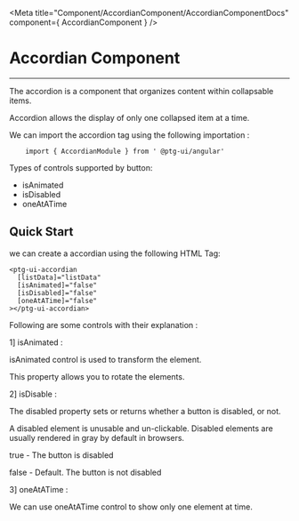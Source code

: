 


 <Meta title="Component/AccordianComponent/AccordianComponentDocs" component={ AccordianComponent }    />



 # Accordian Component
 
 ---

 The  accordion is a component that organizes content within collapsable items. 
 
 Accordion allows the display of only one collapsed item at a time.


 
 We can import the accordion tag using the following importation : 

```
    import { AccordianModule } from ' @ptg-ui/angular'
```    

 Types of controls supported by button:

 - isAnimated
 - isDisabled
 - oneAtATime



 ## Quick Start
 
 we can create a accordian using the following HTML Tag: 


```
<ptg-ui-accordian
  [listData]="listData"
  [isAnimated]="false"
  [isDisabled]="false"
  [oneAtATime]="false"
></ptg-ui-accordian>
```


 Following are some controls with their explanation :

 1] isAnimated :

 isAnimated control is used to transform the element. 

 This property allows you to rotate the elements.


<Canvas><Story id="component-accordiancomponent--is-animated" /></Canvas>


 2] isDisable :

 The disabled property sets or returns whether a button is disabled, or not.

 A disabled element is unusable and un-clickable. Disabled elements are usually rendered in gray by default in browsers.

 true - The button is disabled

 false - Default. The button is not disabled
   

<Canvas><Story id="component-accordiancomponent--is-disabled" /></Canvas>   


3] oneAtATime :

We can use oneAtATime control to show only one element at time.

<Canvas><Story id="component-accordiancomponent--one-at-a-time" /></Canvas>